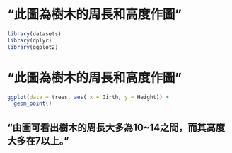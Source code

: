 # "此圖為樹木的周長和高度作圖"
```r
library(datasets)
library(dplyr)
library(ggplot2)
```

# "此圖為樹木的周長和高度作圖"

```r
ggplot(data = trees, aes( x = Girth, y = Height)) + 
  geom_point() 
```


## "由圖可看出樹木的周長大多為10~14之間，而其高度大多在7以上。"
